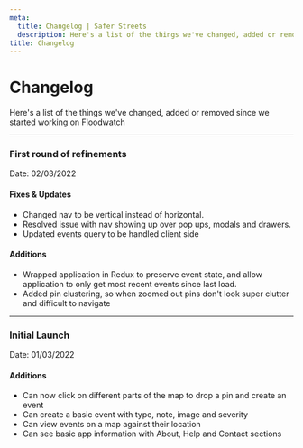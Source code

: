 ```yaml
---
meta:
  title: Changelog | Safer Streets
  description: Here's a list of the things we've changed, added or removed since we started working on Floodwatch
title: Changelog
---
```




# Changelog

Here's a list of the things we've changed, added or removed since we started working on Floodwatch

---

### First round of refinements
Date:  02/03/2022

#### Fixes & Updates

- Changed nav to be vertical instead of horizontal.
- Resolved issue with nav showing up over pop ups, modals and drawers.
- Updated events query to be handled client side

#### Additions

- Wrapped application in Redux to preserve event state, and allow application to only get most recent events since last
  load.
- Added pin clustering, so when zoomed out pins don't look super clutter and difficult to navigate

---

### Initial Launch
Date: 01/03/2022

#### Additions

- Can now click on different parts of the map to drop a pin and create an event
- Can create a basic event with type, note, image and severity
- Can view events on a map against their location
- Can see basic app information with About, Help and Contact sections
